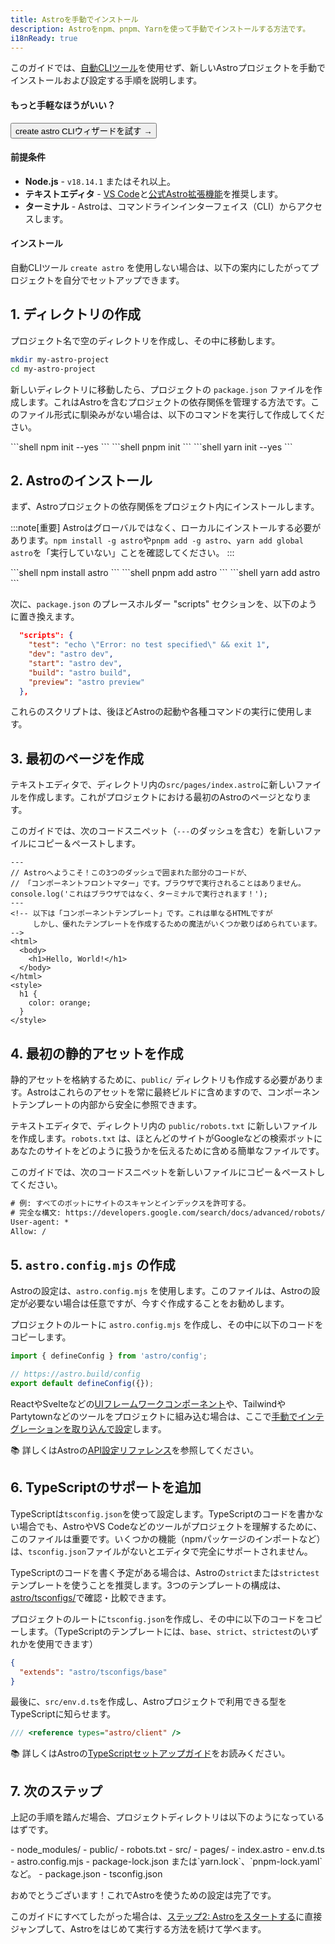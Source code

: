 ```yaml
---
title: Astroを手動でインストール
description: Astroをnpm、pnpm、Yarnを使って手動でインストールする方法です。
i18nReady: true
---
```


このガイドでは、[自動CLIツール](/ja/install/auto/)を使用せず、新しいAstroプロジェクトを手動でインストールおよび設定する手順を説明します。

#### もっと手軽なほうがいい？

<Button href="/ja/install/auto/">create astro CLIウィザードを試す →</Button>

#### 前提条件

- **Node.js** - `v18.14.1` またはそれ以上。
- **テキストエディタ** - [VS Code](https://code.visualstudio.com/)と[公式Astro拡張機能](https://marketplace.visualstudio.com/items?itemName=astro-build.astro-vscode)を推奨します。
- **ターミナル** - Astroは、コマンドラインインターフェイス（CLI）からアクセスします。

#### インストール

自動CLIツール `create astro` を使用しない場合は、以下の案内にしたがってプロジェクトを自分でセットアップできます。

## 1. ディレクトリの作成

プロジェクト名で空のディレクトリを作成し、その中に移動します。

```bash
mkdir my-astro-project
cd my-astro-project
```

新しいディレクトリに移動したら、プロジェクトの `package.json` ファイルを作成します。これはAstroを含むプロジェクトの依存関係を管理する方法です。このファイル形式に馴染みがない場合は、以下のコマンドを実行して作成してください。

<PackageManagerTabs>
  <Fragment slot="npm">
  ```shell
  npm init --yes
  ```
  </Fragment>
  <Fragment slot="pnpm">
  ```shell
  pnpm init 
  ```
  </Fragment>
  <Fragment slot="yarn">
  ```shell
  yarn init --yes
  ```
  </Fragment>
</PackageManagerTabs>

## 2. Astroのインストール

まず、Astroプロジェクトの依存関係をプロジェクト内にインストールします。

:::note[重要]
Astroはグローバルではなく、ローカルにインストールする必要があります。`npm install -g astro`や`pnpm add -g astro`、`yarn add global astro`を「実行していない」ことを確認してください。
:::

<PackageManagerTabs>
  <Fragment slot="npm">
  ```shell
  npm install astro
  ```
  </Fragment>
  <Fragment slot="pnpm">
  ```shell
  pnpm add astro
  ```
  </Fragment>
  <Fragment slot="yarn">
  ```shell
  yarn add astro
  ```
  </Fragment>
</PackageManagerTabs>

次に、`package.json` のプレースホルダー "scripts" セクションを、以下のように置き換えます。

```json title="package.json" del={2} ins={3-6}
  "scripts": {
    "test": "echo \"Error: no test specified\" && exit 1",
    "dev": "astro dev",
    "start": "astro dev",
    "build": "astro build",
    "preview": "astro preview"
  },
```

これらのスクリプトは、後ほどAstroの起動や各種コマンドの実行に使用します。

## 3. 最初のページを作成

テキストエディタで、ディレクトリ内の`src/pages/index.astro`に新しいファイルを作成します。これがプロジェクトにおける最初のAstroのページとなります。

このガイドでは、次のコードスニペット（`---`のダッシュを含む）を新しいファイルにコピー＆ペーストします。

```astro title="src/pages/index.astro"
---
// Astroへようこそ！この3つのダッシュで囲まれた部分のコードが、
// 「コンポーネントフロントマター」です。ブラウザで実行されることはありません。
console.log('これはブラウザではなく、ターミナルで実行されます！');
---
<!-- 以下は「コンポーネントテンプレート」です。これは単なるHTMLですが
     しかし、優れたテンプレートを作成するための魔法がいくつか散りばめられています。 -->
<html>
  <body>
    <h1>Hello, World!</h1>
  </body>
</html>
<style>
  h1 {
    color: orange;
  }
</style>
```

## 4. 最初の静的アセットを作成

静的アセットを格納するために、`public/` ディレクトリも作成する必要があります。Astroはこれらのアセットを常に最終ビルドに含めますので、コンポーネントテンプレートの内部から安全に参照できます。

テキストエディタで、ディレクトリ内の `public/robots.txt` に新しいファイルを作成します。`robots.txt` は、ほとんどのサイトがGoogleなどの検索ボットにあなたのサイトをどのように扱うかを伝えるために含める簡単なファイルです。

このガイドでは、次のコードスニペットを新しいファイルにコピー＆ペーストしてください。

```diff title="public/robots.txt"
# 例: すべてのボットにサイトのスキャンとインデックスを許可する。
# 完全な構文: https://developers.google.com/search/docs/advanced/robots/create-robots-txt
User-agent: *
Allow: /
```

## 5. `astro.config.mjs` の作成

Astroの設定は、`astro.config.mjs` を使用します。このファイルは、Astroの設定が必要ない場合は任意ですが、今すぐ作成することをお勧めします。

プロジェクトのルートに `astro.config.mjs` を作成し、その中に以下のコードをコピーします。

```js title="astro.config.mjs"
import { defineConfig } from 'astro/config';

// https://astro.build/config
export default defineConfig({});
```

ReactやSvelteなどの[UIフレームワークコンポーネント](/ja/guides/framework-components/)や、TailwindやPartytownなどのツールをプロジェクトに組み込む場合は、ここで[手動でインテグレーションを取り込んで設定](/ja/guides/integrations-guide/)します。

📚 詳しくはAstroの[API設定リファレンス](/ja/reference/configuration-reference/)を参照してください。

## 6. TypeScriptのサポートを追加

TypeScriptは`tsconfig.json`を使って設定します。TypeScriptのコードを書かない場合でも、AstroやVS Codeなどのツールがプロジェクトを理解するために、このファイルは重要です。いくつかの機能（npmパッケージのインポートなど）は、`tsconfig.json`ファイルがないとエディタで完全にサポートされません。

TypeScriptのコードを書く予定がある場合は、Astroの`strict`または`strictest`テンプレートを使うことを推奨します。3つのテンプレートの構成は、[astro/tsconfigs/](https://github.com/withastro/astro/blob/main/packages/astro/tsconfigs/)で確認・比較できます。

プロジェクトのルートに`tsconfig.json`を作成し、その中に以下のコードをコピーします。（TypeScriptのテンプレートには、`base`、`strict`、`strictest`のいずれかを使用できます）

```json title="tsconfig.json" "base"
{
  "extends": "astro/tsconfigs/base"
}
```

最後に、`src/env.d.ts`を作成し、Astroプロジェクトで利用できる型をTypeScriptに知らせます。

```ts title="src/env.d.ts"
/// <reference types="astro/client" />
```

📚 詳しくはAstroの[TypeScriptセットアップガイド](/ja/guides/typescript/#準備)をお読みください。

## 7. 次のステップ

上記の手順を踏んだ場合、プロジェクトディレクトリは以下のようになっているはずです。

<FileTree>
- node_modules/
- public/
  - robots.txt
- src/
  - pages/
    - index.astro
  - env.d.ts
- astro.config.mjs
- package-lock.json または`yarn.lock`、`pnpm-lock.yaml`など。
- package.json
- tsconfig.json
</FileTree>

おめでとうございます！これでAstroを使うための設定は完了です。

このガイドにすべてしたがった場合は、[ステップ2: Astroをスタートする](/ja/install/auto/#2-astroをスタートする-)に直接ジャンプして、Astroをはじめて実行する方法を続けて学べます。
